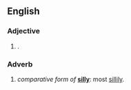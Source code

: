 ==English==

===Adjective===
{{head|en|adjective superlative form}}

# {{en-superlative of|silly}}.

===Adverb===
{{head|en|adverb superlative form}}

# ''comparative form of'' '''[[silly#Adverb|silly]]''': most [[sillily]].